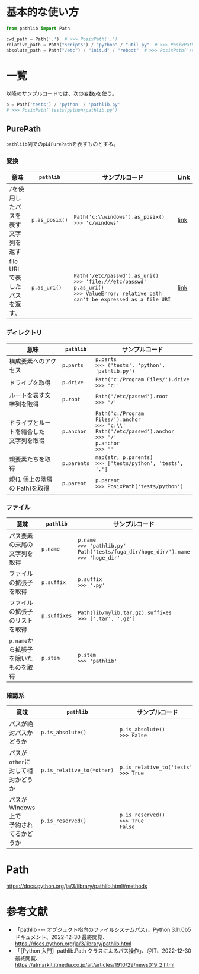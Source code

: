# 基本的な使い方

```py
from pathlib import Path

cwd_path = Path('.')  # >>> PosixPath('.')
relative_path = Path("scripts") / "python" / "util.py"  # >>> PosixPath('scripts/python/util.py')
absolute_path = Path("/etc") / "init.d" / "reboot"  # >>> PosixPath('/etc/init.d/reboot')
```

# 一覧

以降のサンプルコードでは、次の変数`p`を使う。

```py
p = Path('tests') / 'python' / 'pathlib.py'
# >>> PosixPath('tests/python/pathlib.py')
```

## PurePath

`pathliib`列での`p`は`PurePath`を表すものとする。

### 変換

| 意味                                      | `pathlib`      | サンプルコード                                                                                                                                               | Link                                                                                |
| ----------------------------------------- | -------------- | ------------------------------------------------------------------------------------------------------------------------------------------------------------ | ----------------------------------------------------------------------------------- |
| `/`を使用したパスを<br />表す文字列を返す | `p.as_posix()` | `Path('c:\\windows').as_posix()` <br /> `>>> 'c/windows'`                                                                                                    | [link](https://docs.python.org/ja/3/library/pathlib.html#pathlib.PurePath.as_posix) |
| file URI で表したパスを返す。             | `p.as_uri()`   | `Path('/etc/passwd').as_uri()` <br /> `>>> 'file:///etc/passwd'` <br /> `p.as_uri()` <br /> `>>> ValueError: relative path can't be expressed as a file URI` | [link](https://docs.python.org/ja/3/library/pathlib.html#pathlib.PurePath.as_uri)   |

### ディレクトリ

| 意味                                         | `pathlib`   | サンプルコード                                                                                                                                |
| -------------------------------------------- | ----------- | --------------------------------------------------------------------------------------------------------------------------------------------- |
| 構成要素へのアクセス                         | `p.parts`   | `p.parts` <br /> `>>> ('tests', 'python', 'pathlib.py')`                                                                                      |
| ドライブを取得                               | `p.drive`   | `Path('c:/Program Files/').drive` <br /> `>>> 'c:'`                                                                                           |
| ルートを表す文字列を取得                     | `p.root`    | `Path('/etc/passwd').root` <br /> `>>> '/'`                                                                                                   |
| ドライブとルートを結合した<br />文字列を取得 | `p.anchor`  | `Path('c:/Program Files/').anchor` <br /> `>>> 'c:\\'` <br /> `Path('/etc/passwd').anchor` <br /> `>>> '/'` <br /> `p.anchor` <br /> `>>> ''` |
| 親要素たちを取得                             | `p.parents` | `map(str, p.parents)` <br /> `>>> ['tests/python', 'tests', '.']`                                                                             |
| 親(1 個上の階層の Path)を取得                | `p.parent`  | `p.parent` <br /> `>>> PosixPath('tests/python')`                                                                                             |

### ファイル

| 意味                                 | `pathlib`    | サンプルコード                                                                                            |
| ------------------------------------ | ------------ | --------------------------------------------------------------------------------------------------------- |
| パス要素の末尾の文字列を取得         | `p.name`     | `p.name` <br /> `>>> 'pathlib.py'` <br /> `Path('tests/fuga_dir/hoge_dir/').name` <br /> `>>> 'hoge_dir'` |
| ファイルの拡張子を取得               | `p.suffix`   | `p.suffix` <br /> `>>> '.py'`                                                                             |
| ファイルの拡張子のリストを取得       | `p.suffixes` | `Path(lib/mylib.tar.gz).suffixes` <br /> `>>> ['.tar', '.gz']`                                            |
| `p.name`から拡張子を除いたものを取得 | `p.stem`     | `p.stem` <br /> `>>> 'pathlib'`                                                                           |

### 確認系

| 意味                                          | `pathlib`                  | サンプルコード                                        | Doc                                                                                       |
| --------------------------------------------- | -------------------------- | ----------------------------------------------------- | ----------------------------------------------------------------------------------------- |
| パスが絶対パスかどうか                        | `p.is_absolute()`          | `p.is_absolute()` <br /> `>>> False`                  | [link](https://docs.python.org/ja/3/library/pathlib.html#pathlib.PurePath.is_absolute)    |
| パスが`other`に対して相対かどうか             | `p.is_relative_to(*other)` | `p.is_relative_to('tests')` <br /> `>>> True`         | [link](https://docs.python.org/ja/3/library/pathlib.html#pathlib.PurePath.is_relative_to) |
| パスが Windows 上で<br />予約されてるかどうか | `p.is_reserved()`          | `p.is_reserved()` <br /> `>>> True             False` | [link](https://docs.python.org/ja/3/library/pathlib.html#pathlib.PurePath.is_reserved)    |

# Path

https://docs.python.org/ja/3/library/pathlib.html#methods

# 参考文献

- 「pathlib --- オブジェクト指向のファイルシステムパス」、Python 3.11.0b5 ドキュメント、2022-12-30 最終閲覧、
  https://docs.python.org/ja/3/library/pathlib.html
- 「［Python 入門］pathlib.Path クラスによるパス操作」、＠IT、2022-12-30 最終閲覧、
  https://atmarkit.itmedia.co.jp/ait/articles/1910/29/news019_2.html
